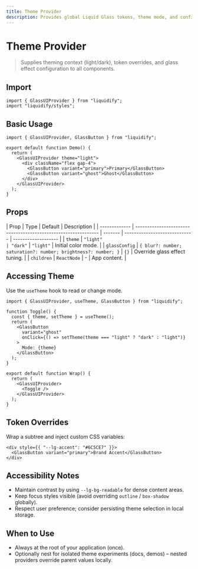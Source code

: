 ```yaml
---
title: Theme Provider
description: Provides global Liquid Glass tokens, theme mode, and configuration context.
---
```


# Theme Provider

> Supplies theming context (light/dark), token overrides, and glass effect configuration to all components.

## Import

```tsx
import { GlassUIProvider } from "liquidify";
import "liquidify/styles";
```

## Basic Usage

```tsx live
import { GlassUIProvider, GlassButton } from "liquidify";

export default function Demo() {
  return (
    <GlassUIProvider theme="light">
      <div className="flex gap-4">
        <GlassButton variant="primary">Primary</GlassButton>
        <GlassButton variant="ghost">Ghost</GlassButton>
      </div>
    </GlassUIProvider>
  );
}
```

## Props

| Prop          | Type                                                           | Default | Description                   |
| ------------- | -------------------------------------------------------------- | ------- | ----------------------------- | ------------------- |
| `theme`       | `"light"                                                       | "dark"` | `"light"`                     | Initial color mode. |
| `glassConfig` | `{ blur?: number; saturation?: number; brightness?: number; }` | `{}`    | Override glass effect tuning. |
| `children`    | `ReactNode`                                                    | -       | App content.                  |

## Accessing Theme

Use the `useTheme` hook to read or change mode.

```tsx live
import { GlassUIProvider, useTheme, GlassButton } from "liquidify";

function Toggle() {
  const { theme, setTheme } = useTheme();
  return (
    <GlassButton
      variant="ghost"
      onClick={() => setTheme(theme === "light" ? "dark" : "light")}
    >
      Mode: {theme}
    </GlassButton>
  );
}

export default function Wrap() {
  return (
    <GlassUIProvider>
      <Toggle />
    </GlassUIProvider>
  );
}
```

## Token Overrides

Wrap a subtree and inject custom CSS variables:

```tsx
<div style={{ "--lg-accent": "#6C5CE7" }}>
  <GlassButton variant="primary">Brand Accent</GlassButton>
</div>
```

## Accessibility Notes

- Maintain contrast by using `--lg-bg-readable` for dense content areas.
- Keep focus styles visible (avoid overriding `outline` / `box-shadow` globally).
- Respect user preference; consider persisting theme selection in local storage.

## When to Use

- Always at the root of your application (once).
- Optionally nest for isolated theme experiments (docs, demos) – nested providers override parent values locally.
